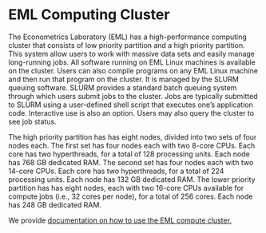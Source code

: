 

EML Computing Cluster
=====================

The Econometrics Laboratory (EML) has a high-performance computing
cluster that consists of low priority partition and a high priority
partition. This system allow users to work with massive data sets and
easily manage long-running jobs. All software running on EML Linux
machines is available on the cluster. Users can also compile programs on
any EML Linux machine and then run that program on the cluster. It is
managed by the SLURM queuing software. SLURM provides a standard batch
queuing system through which users submit jobs to the cluster. Jobs are
typically submitted to SLURM using a user-defined shell script that
executes one's application code. Interactive use is also an option.
Users may also query the cluster to see job status.

The high priority partition has has eight nodes, divided into two sets
of four nodes each. The first set has four nodes each with two 8-core
CPUs. Each core has two hyperthreads, for a total of 128 processing
units. Each node has 768 GB dedicated RAM. The second set has four nodes
each with two 14-core CPUs. Each core has two hyperthreads, for a total
of 224 processing units. Each node has 132 GB dedicated RAM. The lower
priority partition has has eight nodes, each with two 16-core CPUs
available for compute jobs (i.e., 32 cores per node), for a total of 256
cores. Each node has 248 GB dedicated RAM.

We provide [documentation on how to use the EML compute
cluster.](https://eml.berkeley.edu/cluster)


